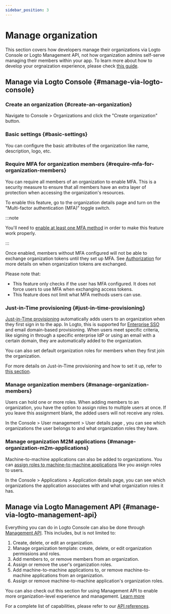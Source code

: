 ```yaml
---
sidebar_position: 3
---
```


# Manage organization

This section covers how developers manage their organizations via Logto Console or Logto Management API, not how organization admins self-serve managing their members within your app. To learn more about how to develop your orgnaization experience, please check [this guide](/end-user-flows/organization-experience/organization-management).

## Manage via Logto Console \{#manage-via-logto-console}

### Create an organization \{#create-an-organization}

Navigate to <CloudLink to="/organizations">Console > Organizations</CloudLink> and click the "Create organization" button.

### Basic settings \{#basic-settings}

You can configure the basic attributes of the organization like name, description, logo, etc.

### Require MFA for organization members \{#require-mfa-for-organization-members}

You can require all members of an organization to enable MFA. This is a security measure to ensure that all members have an extra layer of protection when accessing the organization's resources.

To enable this feature, go to the organization details page and turn on the "Multi-factor authentication (MFA)" toggle switch.

:::note

You'll need to [enable at least one MFA method](/end-user-flows/mfa) in order to make this feature work properly.

:::

Once enabled, members without MFA configured will not be able to exchange organization tokens until they set up MFA. See [Authorization](/authorization) for more details on when organization tokens are exchanged.

Please note that:

- This feature only checks if the user has MFA configured. It does not force users to use MFA when exchanging access tokens.
- This feature does not limit what MFA methods users can use.

### Just-in-Time provisioning \{#just-in-time-provisioning}

[Just-in-Time provisioning](https://auth.wiki/jit-provisioning) automatically adds users to an organization when they first sign in to the app. In Logto, this is supported for [Enterprise SSO](/end-user-flows/enterprise-sso) and email domain-based provisioning. When users meet specific criteria, like signing in through a specific enterprise IdP or using an email with a certain domain, they are automatically added to the organization.

You can also set default organization roles for members when they first join the organization.

For more details on Just-in-Time provisioning and how to set it up, refer to [this section](/organizations/just-in-time-provisioning).

### Manage organization members \{#manage-organization-members}

Users can hold one or more roles. When adding members to an organization, you have the option to assign roles to multiple users at once. If you leave this assignment blank, the added users will not receive any roles.

In the <CloudLink to="/users"> Console > User management > User details page</CloudLink> , you can see which organizations the user belongs to and what organization roles they have.

### Manage organization M2M applications \{#manage-organization-m2m-applications}

Machine-to-machine applications can also be added to organizations. You can [assign roles to machine-to-machine applications](/organizations/understand-how-organizations-work#organization-m2m-application) like you assign roles to users.

In the <CloudLink to="/applications"> Console > Applications > Application details page</CloudLink>, you can see which organizations the application associates with and what organization roles it has.

## Manage via Logto Management API \{#manage-via-logto-management-api}

Everything you can do in Logto Console can also be done through [Management API](/integrate-logto/interact-with-management-api). This includes, but is not limited to:

1. Create, delete, or edit an organization.
2. Manage organization template: create, delete, or edit organization permissions and roles.
3. Add members to, or remove members from an organization.
4. Assign or remove the user's organization roles.
5. Add machine-to-machine applications to, or remove machine-to-machine applications from an organization.
6. Assign or remove machine-to-machine application's organization roles.

You can also check out this section for using Management API to enable more organization-level experience and management. [Learn more](/end-user-flows/organization-experience)

For a complete list of capabilities, please refer to our [API references](https://openapi.logto.io/group/endpoint-organizations).
